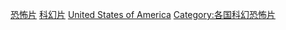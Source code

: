 [[Category:美國科幻片|恐怖片]]
[[Category:美國恐怖片|科幻片]]
[[Category:科幻恐怖片|United States of America]]
[[Category:各国科幻恐怖片|Category:各国科幻恐怖片]]